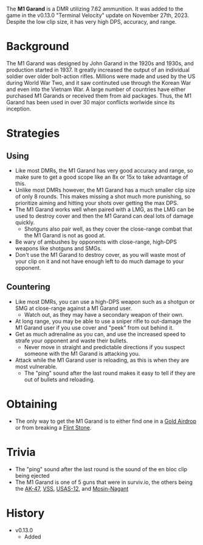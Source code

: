 The **M1 Garand** is a DMR utilizing 7.62 ammunition.  It was added to the game in the v0.13.0 "Terminal Velocity" update on November 27th, 2023. Despite the low clip size, it has very high DPS, accuracy, and range.

# Background
The M1 Garand was designed by John Garand in the 1920s and 1930s, and production started in 1937. It greatly increased the output of an individual soldier over older bolt-action rifles. Millions were made and used by the US during World War Two, and it saw continuted use through the Korean War and even into the Vietnam War. A large number of countries have either purchased M1 Garands or received them from aid packages. Thus, the M1 Garand has been used in over 30 major conflicts worlwide since its inception.

# Strategies
## Using
- Like most DMRs, the M1 Garand has very good accuracy and range, so make sure to get a good scope like an 8x or 15x to take advantage of this.
- Unlike most DMRs however, the M1 Garand has a much smaller clip size of only 8 rounds. This makes missing a shot much more punishing, so prioritize aiming and hitting your shots over getting the max DPS.
- The M1 Garand works well when paired with a LMG, as the LMG can be used to destroy cover and then the M1 Garand can deal lots of damage quickly.
    - Shotguns also pair well, as they cover the close-range combat that the M1 Garand is not as good at.
- Be wary of ambushes by opponents with close-range, high-DPS weapons like shotguns and SMGs. 
- Don't use the M1 Garand to destroy cover, as you will waste most of your clip on it and not have enough left to do much damage to your opponent.

## Countering
- Like most DMRs, you can use a high-DPS weapon such as a shotgun or SMG at close-range against a M1 Garand user.
    - Watch out, as they may have a secondary weapon of their own.
- At long range, you may be able to use a sniper rifle to out-damage the M1 Garand user if you use cover and "peek" from out behind it.
- Get as much adrenaline as you can, and use the increased speed to strafe your opponent and waste their bullets.
    - Never move in straight and predictable directions if you suspect someone with the M1 Garand is attacking you.
- Attack while the M1 Garand user is reloading, as this is when they are most vulnerable.
    - The "ping" sound after the last round makes it easy to tell if they are out of bullets and reloading.

# Obtaining
- The only way to get the M1 Garand is to either find one in a [Gold Airdrop](/obstacles/gold_airdrop_crate) or from breaking a [Flint Stone](/obstacles/flint_stone).

# Trivia
- The "ping" sound after the last round is the sound of the en bloc clip being ejected
- The M1 Garand is one of 5 guns that were in surviv.io, the others being the [AK-47](/weapons/guns/ak47), [VSS](/weapons/guns/vss), [USAS-12](/weapons/guns/usas12), and [Mosin-Nagant](/weapons/guns/mosin)

# History
- v0.13.0
    - Added